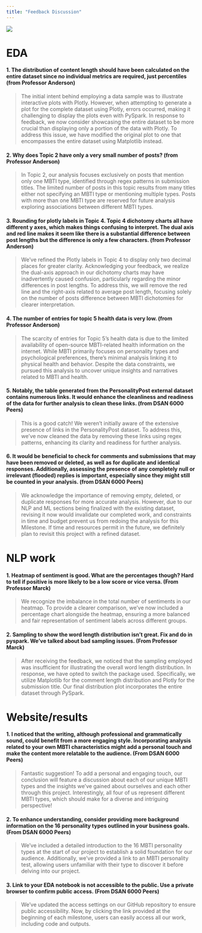 ```yaml
---
title: "Feedback Discussion" 
---
```


![](imgs/discussion.svg)

# EDA

#### 1. The distribution of content length should have been calculated on the entire dataset since no individual metrics are required, just percentiles (from Professor Anderson)

> The initial intent behind employing a data sample was to illustrate interactive plots with Plotly. However, when attempting to generate a plot for the complete dataset using Plotly, errors occurred, making it challenging to display the plots even with PySpark. In response to feedback, we now consider showcasing the entire dataset to be more crucial than displaying only a portion of the data with Plotly. To address this issue, we have modified the original plot to one that encompasses the entire dataset using Matplotlib instead.

#### 2. Why does Topic 2 have only a very small number of posts? (from Professor Anderson)

> In Topic 2, our analysis focuses exclusively on posts that mention only one MBTI type, identified through regex patterns in submission titles. The limited number of posts in this topic results from many titles either not specifying an MBTI type or mentioning multiple types. Posts with more than one MBTI type are reserved for future analysis exploring associations between different MBTI types.

#### 3. Rounding for plotly labels in Topic 4. Topic 4 dichotomy charts all have different y axes, which makes things confusing to interpret. The dual axis and red line makes it seem like there is a substantial difference between post lengths but the difference is only a few characters. (from Professor Anderson)

> We've refined the Plotly labels in Topic 4 to display only two decimal places for greater clarity. Acknowledging your feedback, we realize the dual-axis approach in our dichotomy charts may have inadvertently caused confusion, particularly regarding the minor differences in post lengths. To address this, we will remove the red line and the right-axis related to average post length, focusing solely on the number of posts difference between MBTI dichotomies for clearer interpretation.

#### 4. The number of entries for topic 5 health data is very low. (from Professor Anderson)

> The scarcity of entries for Topic 5's health data is due to the limited availability of open-source MBTI-related health information on the internet. While MBTI primarily focuses on personality types and psychological preferences, there's minimal analysis linking it to physical health and behavior. Despite the data constraints, we pursued this analysis to uncover unique insights and narratives related to MBTI and health.

#### 5. Notably, the table generated from the PersonalityPost external dataset contains numerous links. It would enhance the cleanliness and readiness of the data for further analysis to clean these links. (from DSAN 6000 Peers)

> This is a good catch! We weren't initially aware of the extensive presence of links in the PersonalityPost dataset. To address this, we've now cleaned the data by removing these links using regex patterns, enhancing its clarity and readiness for further analysis.

#### 6. It would be beneficial to check for comments and submissions that may have been removed or deleted, as well as for duplicate and identical responses. Additionally, assessing the presence of any completely null or irrelevant (flooded) replies is important, especially since they might still be counted in your analysis. (from DSAN 6000 Peers)

> We acknowledge the importance of removing empty, deleted, or duplicate responses for more accurate analysis. However, due to our NLP and ML sections being finalized with the existing dataset, revising it now would invalidate our completed work, and constraints in time and budget prevent us from redoing the analysis for this Milestone. If time and resources permit in the future, we definitely plan to revisit this project with a refined dataset.

# NLP work

#### 1. Heatmap of sentiment is good. What are the percentages though? Hard to tell if positive is more likely to be a low score or vice versa. (From Professor Marck)

> We recognize the imbalance in the total number of sentiments in our heatmap. To provide a clearer comparison, we've now included a percentage chart alongside the heatmap, ensuring a more balanced and fair representation of sentiment labels across different groups.


#### 2. Sampling to show the word length distribution isn’t great. Fix and do in pyspark. We’ve talked about bad sampling issues. (From Professor Marck)

> After receiving the feedback, we noticed that the sampling employed was insufficient for illustrating the overall word length distribution. In response, we have opted to switch the package used. Specifically, we utilize Matplotlib for the comment length distribution and Plotly for the submission title. Our final distribution plot incorporates the entire dataset through PySpark.


# Website/results

#### 1. I noticed that the writing, although professional and grammatically sound, could benefit from a more engaging style. Incorporating analysis related to your own MBTI characteristics might add a personal touch and make the content more relatable to the audience. (From DSAN 6000 Peers)

> Fantastic suggestion! To add a personal and engaging touch, our conclusion will feature a discussion about each of our unique MBTI types and the insights we've gained about ourselves and each other through this project. Interestingly, all four of us represent different MBTI types, which should make for a diverse and intriguing perspective!
	
	
#### 2. To enhance understanding, consider providing more background information on the 16 personality types outlined in your business goals. (From DSAN 6000 Peers)

> We've included a detailed introduction to the 16 MBTI personality types at the start of our project to establish a solid foundation for our audience. Additionally, we've provided a link to an MBTI personality test, allowing users unfamiliar with their type to discover it before delving into our project.	

#### 3. Link to your EDA notebook is not accessible to the public. Use a private browser to confirm public access. (From DSAN 6000 Peers)	

> We've updated the access settings on our GitHub repository to ensure public accessibility. Now, by clicking the link provided at the beginning of each milestone, users can easily access all our work, including code and outputs.

